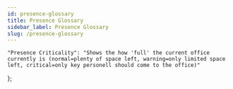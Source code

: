 ```yaml
---
id: presence-glossary
title: Presence Glossary
sidebar_label: Presence Glossary
slug: /presence-glossary
---
```



    "Presence Criticality": "Shows the how 'full' the current office currently is (normal=plenty of space left, warning=only limited space left, critical=only key personell should come to the office)"
};
    

<Glossary terms={glossaryTerms} />